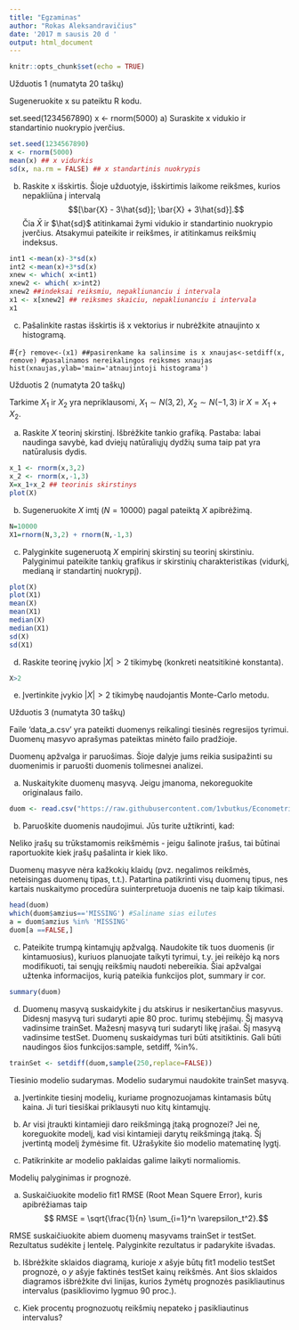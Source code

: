```yaml
---
title: "Egzaminas"
author: "Rokas Aleksandravičius"
date: '2017 m sausis 20 d '
output: html_document
---
```


```r
knitr::opts_chunk$set(echo = TRUE)
```

Užduotis 1 (numatyta 20 taškų)

Sugeneruokite x su pateiktu R kodu.

set.seed(1234567890)
x <- rnorm(5000)
a) Suraskite x vidukio ir standartinio nuokrypio įverčius.

```r
set.seed(1234567890)
x <- rnorm(5000)
mean(x) ## x vidurkis
sd(x, na.rm = FALSE) ## x standartinis nuokrypis
```




b) Raskite x išskirtis. Šioje užduotyje, išskirtimis laikome reikšmes, kurios nepakliūna į intervalą $$[\bar{X} - 3\hat{sd}]; \bar{X} + 3\hat{sd}].$$ Čia $\bar{X}$ ir $\hat{sd}$ atitinkamai žymi vidukio ir standartinio nuokrypio įverčius. Atsakymui pateikite ir reikšmes, ir atitinkamus reikšmių indeksus.

```r
int1 <-mean(x)-3*sd(x)
int2 <-mean(x)+3*sd(x)
xnew <- which( x<int1)
xnew2 <- which( x>int2)
xnew2 ##indeksai reiksmiu, nepakliunanciu i intervala
x1 <- x[xnew2] ## reiksmes skaiciu, nepakliunanciu i intervala
x1
```


c) Pašalinkite rastas išskirtis iš x vektorius ir nubrėžkite atnaujinto x histogramą.

#```{r}
remove<-(x1) ##pasirenkame ka salinsime is x
xnaujas<-setdiff(x, remove) #pasalinamos nereikalingos reiksmes
xnaujas
hist(xnaujas,ylab='main='atnaujintoji histograma')
```



Užduotis 2 (numatyta 20 taškų)

Tarkime $X_1$ ir $X_2$ yra nepriklausomi, $X_1 \sim N(3, 2)$, $X_2 \sim N(-1, 3)$ ir $X = X_1 + X_2$.

a) Raskite $X$ teorinį skirstinį. Išbrėžkite tankio grafiką. Pastaba: labai naudinga savybė, kad dviejų natūraliųjų dydžių suma taip pat yra natūralusis dydis.

```r
x_1 <- rnorm(x,3,2)
x_2 <- rnorm(x,-1,3)
X=x_1+x_2 ## teorinis skirstinys
plot(X) 
```


b) Sugeneruokite $X$ imtį ($N=10000$) pagal pateiktą $X$ apibrėžimą.

```r
N=10000
X1=rnorm(N,3,2) + rnorm(N,-1,3)
```


c) Palyginkite sugeneruotą $X$ empirinį skirstinį su teorinį skirstiniu.
Palyginimui pateikite tankių grafikus ir skirstinių charakteristikas (vidurkį, medianą ir standartinį nuokrypį).

```r
plot(X)
plot(X1)
mean(X)
mean(X1)
median(X)
median(X1)
sd(X)
sd(X1)
```


d) Raskite teorinę įvykio $|X| > 2$ tikimybę (konkreti neatsitikinė konstanta).

```r
X>2
```


e) Įvertinkite įvykio $|X| > 2$ tikimybę naudojantis Monte-Carlo metodu.






Užduotis 3 (numatyta 30 taškų)

Faile 'data_a.csv' yra pateikti duomenys reikalingi tiesinės regresijos tyrimui. Duomenų masyvo aprašymas pateiktas minėto failo pradžioje.

Duomenų apžvalga ir paruošimas. Šioje dalyje jums reikia susipažinti su duomenimis ir paruošti duomenis tolimesnei analizei.

a) Nuskaitykite duomenų masyvą. Jeigu įmanoma, nekoreguokite originalaus failo.

```r
duom <- read.csv("https://raw.githubusercontent.com/1vbutkus/Econometrics1/master/Egzaminas/data.csv", header = TRUE,sep=";",dec=".",skip=7)
```


b) Paruoškite duomenis naudojimui. Jūs turite užtikrinti, kad:

Neliko įrašų su trūkstamomis reikšmėmis - jeigu šalinote įrašus, tai būtinai raportuokite kiek įrašų pašalinta ir kiek liko.

Duomenų masyve nėra kažkokių klaidų (pvz. negalimos reikšmės, neteisingas duomenų tipas, t.t.). Patartina patikrinti visų duomenų tipus, nes kartais nuskaitymo procedūra suinterpretuoja duoenis ne taip kaip tikimasi.


```r
head(duom)
which(duom$amzius=='MISSING') #Saliname sias eilutes
a = duom$amzius %in% 'MISSING'
duom[a ==FALSE,]

```


c) Pateikite trumpą kintamųjų apžvalgą. Naudokite tik tuos duomenis (ir kintamuosius), kuriuos planuojate taikyti tyrimui, t.y. jei reikėjo ką nors modifikuoti, tai senųjų reikšmių naudoti nebereikia. Šiai apžvalgai užtenka informacijos, kurią pateikia funkcijos plot, summary ir cor.

```r
summary(duom)
```


d) Duomenų masyvą suskaidykite į du atskirus ir nesikertančius masyvus. Didesnį masyvą turi sudaryti apie 80 proc. turimų stebėjimų. Šį masyvą vadinsime trainSet. Mažesnį masyvą turi sudaryti likę įrašai. Šį masyvą vadinsime testSet. Duomenų suskaidymas turi būti atsitiktinis. Gali būti naudingos šios funkcijos:sample, setdiff, %in%.

```r
trainSet <- setdiff(duom,sample(250,replace=FALSE))
```


Tiesinio modelio sudarymas. Modelio sudarymui naudokite trainSet masyvą.

a) Įvertinkite tiesinį modelių, kuriame prognozuojamas kintamasis būtų kaina. Ji turi tiesiškai priklausyti nuo kitų kintamųjų.

b) Ar visi įtraukti kintamieji daro reikšmingą įtaką prognozei? Jei ne, koreguokite modelį, kad visi kintamieji darytų reikšmingą įtaką. Šį įvertintą modelį žymėsime fit. Užrašykite šio modelio matematinę lygtį.

c) Patikrinkite ar modelio paklaidas galime laikyti normaliomis.

Modelių palyginimas ir prognozė.

a) Suskaičiuokite modelio fit1 RMSE (Root Mean Squere Error), kuris apibrėžiamas taip $$ RMSE = \sqrt{\frac{1}{n} \sum_{i=1}^n \varepsilon_t^2}.$$

RMSE suskaičiuokite abiem duomenų masyvams trainSet ir testSet. Rezultatus sudėkite į lentelę. Palyginkite rezultatus ir padarykite išvadas.

b) Išbrėžkite sklaidos diagramą, kurioje $x$ ašyje būtų fit1 modelio testSet prognozė, o $y$ ašyje faktinės testSet kainų reikšmės. Ant šios sklaidos diagramos išbrėžkite dvi linijas, kurios žymėtų prognozės pasikliautinus intervalus (pasikliovimo lygmuo 90 proc.).

c) Kiek procentų prognozuotų reikšmių nepateko į pasikliautinus intervalus?